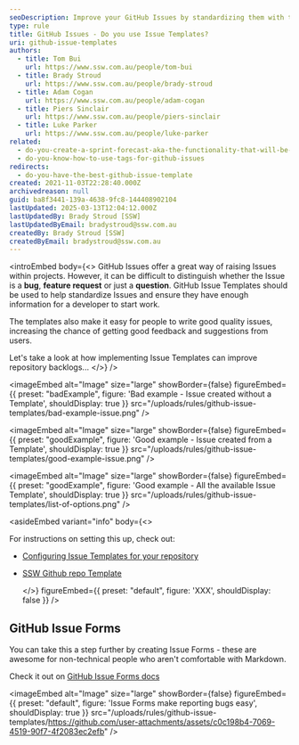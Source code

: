 ```yaml
---
seoDescription: Improve your GitHub Issues by standardizing them with templates, enhancing repository backlogs and developer workflow.
type: rule
title: GitHub Issues - Do you use Issue Templates?
uri: github-issue-templates
authors:
  - title: Tom Bui
    url: https://www.ssw.com.au/people/tom-bui
  - title: Brady Stroud
    url: https://www.ssw.com.au/people/brady-stroud
  - title: Adam Cogan
    url: https://www.ssw.com.au/people/adam-cogan
  - title: Piers Sinclair
    url: https://www.ssw.com.au/people/piers-sinclair
  - title: Luke Parker
    url: https://www.ssw.com.au/people/luke-parker
related:
  - do-you-create-a-sprint-forecast-aka-the-functionality-that-will-be-developed-during-the-sprint
  - do-you-know-how-to-use-tags-for-github-issues
redirects:
  - do-you-have-the-best-github-issue-template
created: 2021-11-03T22:28:40.000Z
archivedreason: null
guid: ba8f3441-139a-4638-9fc8-144408902104
lastUpdated: 2025-03-13T12:04:12.000Z
lastUpdatedBy: Brady Stroud [SSW]
lastUpdatedByEmail: bradystroud@ssw.com.au
createdBy: Brady Stroud [SSW]
createdByEmail: bradystroud@ssw.com.au
---
```


<introEmbed
  body={<>
GitHub Issues offer a great way of raising Issues within projects. However, it can be difficult to distinguish whether the Issue is a **bug**, **feature request** or just a **question**. GitHub Issue Templates should be used to help standardize Issues and ensure they have enough information for a developer to start work.

The templates also make it easy for people to write good quality issues, increasing the chance of getting good feedback and suggestions from users.

Let's take a look at how implementing Issue Templates can improve repository backlogs...
  </>}
/>
<youtubeEmbed url="https://www.youtube.com/watch?v=OccRyzAS4Vc" description="" />

<imageEmbed
  alt="Image"
  size="large"
  showBorder={false}
  figureEmbed={{
    preset: "badExample",
    figure: 'Bad example - Issue created without a Template',
    shouldDisplay: true
  }}
  src="/uploads/rules/github-issue-templates/bad-example-issue.png"
/>

<imageEmbed
  alt="Image"
  size="large"
  showBorder={false}
  figureEmbed={{
    preset: "goodExample",
    figure: 'Good example - Issue created from a Template',
    shouldDisplay: true
  }}
  src="/uploads/rules/github-issue-templates/good-example-issue.png"
/>

<imageEmbed
  alt="Image"
  size="large"
  showBorder={false}
  figureEmbed={{
    preset: "goodExample",
    figure: 'Good example - All the available Issue Template',
    shouldDisplay: true
  }}
  src="/uploads/rules/github-issue-templates/list-of-options.png"
/>

<asideEmbed
  variant="info"
  body={<>
    
For instructions on setting this up, check out:

* [Configuring Issue Templates for your repository](https://docs.github.com/en/communities/using-templates-to-encourage-useful-issues-and-pull-requests/configuring-issue-templates-for-your-repository)
* [SSW Github repo Template](https://github.com/SSWConsulting/SSW.GitHub.Template)

  </>}
  figureEmbed={{
    preset: "default",
    figure: 'XXX',
    shouldDisplay: false
  }}
/>

## GitHub Issue Forms

You can take this a step further by creating Issue Forms - these are awesome for non-technical people who aren't comfortable with Markdown.

Check it out on [GitHub Issue Forms docs](https://docs.github.com/en/communities/using-templates-to-encourage-useful-issues-and-pull-requests/syntax-for-issue-forms)


<imageEmbed
  alt="Image"
  size="large"
  showBorder={false}
  figureEmbed={{
    preset: "default",
    figure: 'Issue Forms make reporting bugs easy',
    shouldDisplay: true
  }}
  src="/uploads/rules/github-issue-templates/https://github.com/user-attachments/assets/c0c198b4-7069-4519-90f7-4f2083ec2efb"
/>

